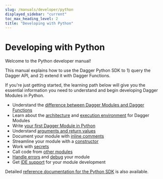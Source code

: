 ```yaml
---
slug: /manuals/developer/python
displayed_sidebar: "current"
toc_max_heading_level: 2
title: "Developing with Python"
---
```


# Developing with Python

Welcome to the Python developer manual!

This manual explains how to use the Dagger Python SDK to 1) query the Dagger API, and 2) extend it with Dagger Functions.

If you're just getting started, the learning path below will give you the essential information you need to understand and begin developing Dagger Modules in Python.

- Understand the [difference between Dagger Modules and Dagger Functions](../modules-vs-functions.mdx)
- Learn about the [architecture](../architecture.mdx) and [execution environment](../execution-environment.mdx) for Dagger Modules
- Write [your first Dagger Module in Python](./419481-first-module.mdx)
- Understand [arguments and return values](./753720-functions.mdx)
- Document your module with [inline comments](./640201-documentation.mdx)
- Streamline your module with a [constructor](./428321-constructor.mdx)
- Work with [secrets](../secrets.mdx)
- Call code from [other modules](../dependencies.mdx)
- [Handle errors](../error-handling.mdx) and [debug](./924959-debugging.mdx) your module
- Get [IDE support](./742020-ide-integration.mdx) for your module development

Detailed [reference documentation for the Python SDK](https://dagger-io.readthedocs.org/) is also available.
